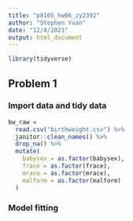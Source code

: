 ```yaml
---
title: "p8105_hw06_zy2392"
author: "Stephen Yuan"
date: "12/4/2021"
output: html_document
---
```


```r
library(tidyverse)
```

## Problem 1

### Import data and tidy data

```r
bw_raw = 
  read.csv("birthweight.csv") %>% 
  janitor::clean_names() %>% 
  drop_na() %>% 
  mutate(
    babysex = as.factor(babysex),
    frace = as.factor(frace),
    mrace = as.factor(mrace),
    malform = as.factor(malform)
  )
```

### Model fitting

```r

```



